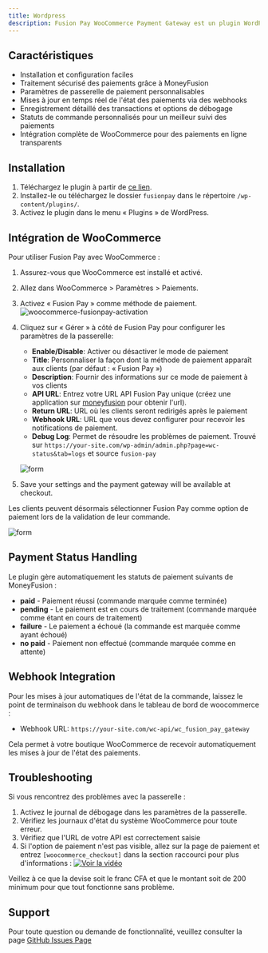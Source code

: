 ```yaml
---
title: Wordpress
description: Fusion Pay WooCommerce Payment Gateway est un plugin WordPress personnalisé qui vous permet d'intégrer le système de paiement MoneyFusion dans votre site WordPress WooCommerce.
---
```


## Caractéristiques

- Installation et configuration faciles
- Traitement sécurisé des paiements grâce à MoneyFusion
- Paramètres de passerelle de paiement personnalisables
- Mises à jour en temps réel de l'état des paiements via des webhooks
- Enregistrement détaillé des transactions et options de débogage
- Statuts de commande personnalisés pour un meilleur suivi des paiements
- Intégration complète de WooCommerce pour des paiements en ligne transparents

## Installation

1. Téléchargez le plugin à partir de [ce lien](https://docs.moneyfusion.net/fusionpay.zip).
2. Installez-le ou téléchargez le dossier `fusionpay` dans le répertoire `/wp-content/plugins/`.
3. Activez le plugin dans le menu « Plugins » de WordPress.

## Intégration de WooCommerce

Pour utiliser Fusion Pay avec WooCommerce :

1. Assurez-vous que WooCommerce est installé et activé.
2. Allez dans WooCommerce > Paramètres > Paiements.
3. Activez « Fusion Pay » comme méthode de paiement.
   ![woocommerce-fusionpay-activation](https://raw.githubusercontent.com/Yaya12085/wp-fusionpay/refs/heads/main/assets/woo-activation.png)

4. Cliquez sur « Gérer » à côté de Fusion Pay pour configurer les paramètres de la passerelle:

   - **Enable/Disable**: Activer ou désactiver le mode de paiement
   - **Title**: Personnaliser la façon dont la méthode de paiement apparaît aux clients (par défaut : « Fusion Pay »)
   - **Description**: Fournir des informations sur ce mode de paiement à vos clients
   - **API URL**: Entrez votre URL API Fusion Pay unique (créez une application sur [moneyfusion](https://moneyfusion.net/dashboard/fusionpay) pour obtenir l'url).
   - **Return URL**: URL où les clients seront redirigés après le paiement
   - **Webhook URL**: URL que vous devez configurer pour recevoir les notifications de paiement.
   - **Debug Log**: Permet de résoudre les problèmes de paiement. Trouvé sur `https://your-site.com/wp-admin/admin.php?page=wc-status&tab=logs` et source `fusion-pay`

   ![form](https://raw.githubusercontent.com/Yaya12085/wp-fusionpay/refs/heads/main/assets/screenshot-3.png)

5. Save your settings and the payment gateway will be available at checkout.

Les clients peuvent désormais sélectionner Fusion Pay comme option de paiement lors de la validation de leur commande.

![form](https://raw.githubusercontent.com/Yaya12085/wp-fusionpay/refs/heads/main/assets/screenshot-4.png)

## Payment Status Handling

Le plugin gère automatiquement les statuts de paiement suivants de MoneyFusion :

- **paid** - Paiement réussi (commande marquée comme terminée)
- **pending** - Le paiement est en cours de traitement (commande marquée comme étant en cours de traitement)
- **failure** - Le paiement a échoué (la commande est marquée comme ayant échoué)
- **no paid** - Paiement non effectué (commande marquée comme en attente)

## Webhook Integration

Pour les mises à jour automatiques de l'état de la commande, laissez le point de terminaison du webhook dans le tableau de bord de woocommerce :

- Webhook URL: `https://your-site.com/wc-api/wc_fusion_pay_gateway`

Cela permet à votre boutique WooCommerce de recevoir automatiquement les mises à jour de l'état des paiements.

## Troubleshooting

Si vous rencontrez des problèmes avec la passerelle :

1. Activez le journal de débogage dans les paramètres de la passerelle.
2. Vérifiez les journaux d'état du système WooCommerce pour toute erreur.
3. Vérifiez que l'URL de votre API est correctement saisie
4. Si l'option de paiement n'est pas visible, allez sur la page de paiement et entrez `[woocommerce_checkout]` dans la section raccourci pour plus d'informations :
   [![Voir la vidéo](https://img.youtube.com/vi/sfYauEEO7S0/0.jpg)](https://www.youtube.com/watch?v=sfYauEEO7S0)

<Callout title="Bon à savoir">
  Veillez à ce que la devise soit le franc CFA et que le montant soit de 200
  minimum pour que tout fonctionne sans problème.
</Callout>

## Support

Pour toute question ou demande de fonctionnalité, veuillez consulter la page [GitHub Issues Page](https://github.com/Yaya12085/wp-fusionpay/issues)
